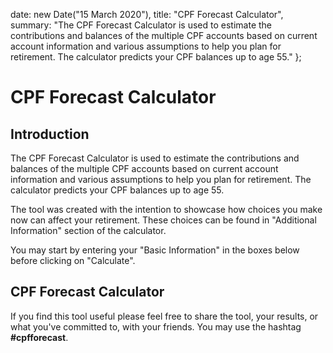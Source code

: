 
  date: new Date("15 March 2020"),
  title: "CPF Forecast Calculator",
  summary: "The CPF Forecast Calculator is used to estimate the contributions and balances of the multiple CPF accounts based on current account information and various assumptions to help you plan for retirement. The calculator predicts your CPF balances up to age 55."
};

CPF Forecast Calculator
===

## Introduction

The CPF Forecast Calculator is used to estimate the contributions and balances of the multiple CPF accounts based on current account information and various assumptions to help you plan for retirement. The calculator predicts your CPF balances up to age 55.

The tool was created with the intention to showcase how choices you make now can affect your retirement. These choices can be found in "Additional Information" section of the calculator. 

You may start by entering your "Basic Information" in the boxes below before clicking on "Calculate".

## CPF Forecast Calculator

<CpfCalculator />

If you find this tool useful please feel free to share the tool, your results, or what you've committed to, with your friends. You may use the hashtag **#cpfforecast**.
